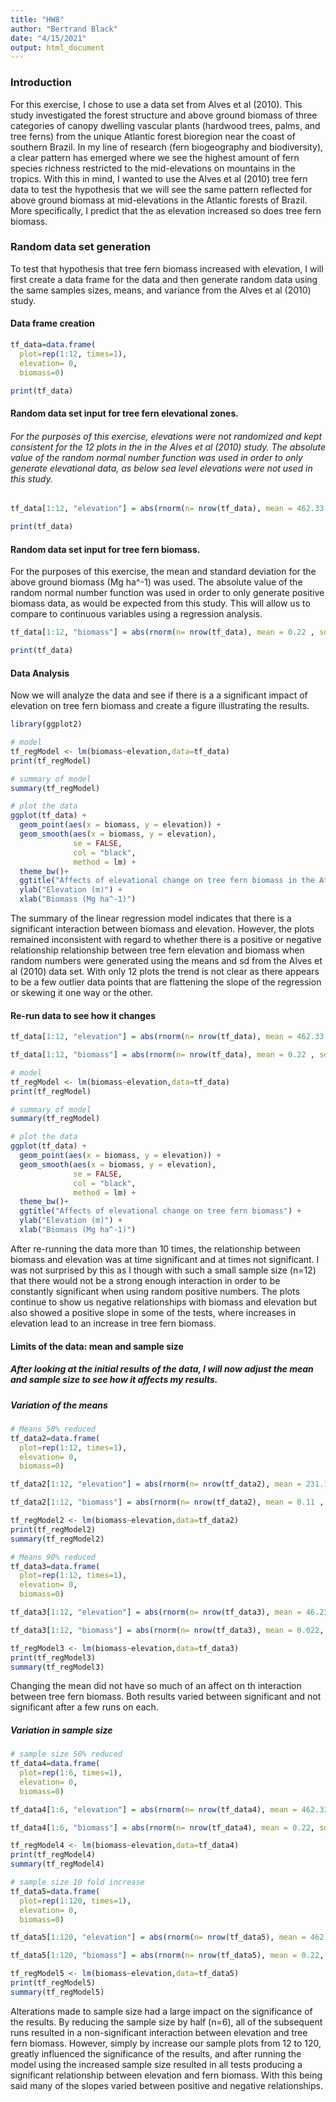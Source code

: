 ```yaml
---
title: "HW8"
author: "Bertrand Black"
date: "4/15/2021"
output: html_document
---
```


### Introduction
For this exercise, I chose to use a data set from Alves et al (2010). This study investigated the forest structure and above ground biomass of three categories of canopy dwelling vascular plants (hardwood trees, palms, and tree ferns) from the unique Atlantic forest bioregion near the coast of southern Brazil. In my line of research (fern biogeography and biodiversity), a clear pattern has emerged where we see the highest amount of fern species richness restricted to the mid-elevations on mountains in the tropics. With this in mind, I wanted to use the Alves et al (2010) tree fern data to test the hypothesis that we will see the same pattern reflected for above ground biomass at mid-elevations in the Atlantic forests of Brazil. More specifically, I predict that the as elevation increased so does tree fern biomass. 

### Random data set generation

To test that hypothesis that tree fern biomass increased with elevation, I will first create a data frame for the data and then generate random data using the same samples sizes, means, and variance from the Alves et al (2010) study. 

#### Data frame creation
```r
tf_data=data.frame(
  plot=rep(1:12, times=1),
  elevation= 0,
  biomass=0) 

print(tf_data)
```

#### Random data set input for tree fern elevational zones. 
###### For the purposes of this exercise, elevations were not randomized and kept consistent for the 12 plots in the in the Alves et al (2010) study. The absolute value of the random normal number function was used in order to only generate elevational data, as below sea level elevations were not used in this study. 
```r
tf_data[1:12, "elevation"] = abs(rnorm(n= nrow(tf_data), mean = 462.33 , sd = 425.74)) 

print(tf_data)
```

#### Random data set input for tree fern biomass. 
For the purposes of this exercise, the mean and standard deviation for the above ground biomass (Mg ha^-1) was used. The absolute value of the random normal number function was used in order to only generate positive biomass data, as would be expected from this study. This will allow us to compare to continuous variables using a regression analysis. 
```r
tf_data[1:12, "biomass"] = abs(rnorm(n= nrow(tf_data), mean = 0.22 , sd = 0.27))  

print(tf_data)
```

#### Data Analysis
Now we will analyze the data and see if there is a a significant impact of elevation on tree fern biomass and create a figure illustrating the results. 
```r
library(ggplot2)

# model
tf_regModel <- lm(biomass~elevation,data=tf_data)
print(tf_regModel) 

# summary of model 
summary(tf_regModel)

# plot the data
ggplot(tf_data) + 
  geom_point(aes(x = biomass, y = elevation)) + 
  geom_smooth(aes(x = biomass, y = elevation),
              se = FALSE, 
              col = "black",
              method = lm) +
  theme_bw()+ 
  ggtitle("Affects of elevational change on tree fern biomass in the Atlantic Rainforest, Brazil") + 
  ylab("Elevation (m)") + 
  xlab("Biomass (Mg ha^-1)")
```

The summary of the linear regression model indicates that there is a significant interaction between biomass and elevation. However, the plots remained inconsistent with regard to whether there is a positive or negative relationship relationship between tree fern elevation and biomass when random numbers were generated using the means and sd from the Alves et al (2010) data set. With only 12 plots the trend is not clear as there appears to be a few outlier data points that are flattening the slope of the regression or skewing it one way or the other. 

#### Re-run data to see how it changes
```r
tf_data[1:12, "elevation"] = abs(rnorm(n= nrow(tf_data), mean = 462.33 , sd = 425.74)) 

tf_data[1:12, "biomass"] = abs(rnorm(n= nrow(tf_data), mean = 0.22 , sd = 0.27))  

# model
tf_regModel <- lm(biomass~elevation,data=tf_data)
print(tf_regModel) 

# summary of model 
summary(tf_regModel)

# plot the data
ggplot(tf_data) + 
  geom_point(aes(x = biomass, y = elevation)) + 
  geom_smooth(aes(x = biomass, y = elevation),
              se = FALSE, 
              col = "black",
              method = lm) +
  theme_bw()+ 
  ggtitle("Affects of elevational change on tree fern biomass") + 
  ylab("Elevation (m)") + 
  xlab("Biomass (Mg ha^-1)")
```

After re-running the data more than 10 times, the relationship between biomass and elevation was at time significant and at times not significant. I was not surprised by this as I though with such a small sample size (n=12) that there would not be a strong enough interaction in order to be constantly significant when using random positive numbers. The plots continue to show us negative relationships with biomass and elevation but also showed a positive slope in some of the tests, where increases in elevation lead to an increase in tree fern biomass. 


#### Limits of the data: mean and sample size
##### After looking at the initial results of the data, I will now adjust the mean and sample size to see how it affects my results. 

##### Variation of the means
```r
# Means 50% reduced
tf_data2=data.frame(
  plot=rep(1:12, times=1),
  elevation= 0,
  biomass=0) 

tf_data2[1:12, "elevation"] = abs(rnorm(n= nrow(tf_data2), mean = 231.165 , sd = 425.74)) 

tf_data2[1:12, "biomass"] = abs(rnorm(n= nrow(tf_data2), mean = 0.11 , sd = 0.27))  

tf_regModel2 <- lm(biomass~elevation,data=tf_data2)
print(tf_regModel2)
summary(tf_regModel2)

# Means 90% reduced 
tf_data3=data.frame(
  plot=rep(1:12, times=1),
  elevation= 0,
  biomass=0) 

tf_data3[1:12, "elevation"] = abs(rnorm(n= nrow(tf_data3), mean = 46.233, sd = 425.74)) 

tf_data3[1:12, "biomass"] = abs(rnorm(n= nrow(tf_data3), mean = 0.022, sd = 0.27))  

tf_regModel3 <- lm(biomass~elevation,data=tf_data3)
print(tf_regModel3)
summary(tf_regModel3)

```

Changing the mean did not have so much of an affect on th interaction between tree fern biomass. Both results varied between significant and not significant after a few runs on each. 

##### Variation in sample size
```r
# sample size 50% reduced 
tf_data4=data.frame(
  plot=rep(1:6, times=1),
  elevation= 0,
  biomass=0) 

tf_data4[1:6, "elevation"] = abs(rnorm(n= nrow(tf_data4), mean = 462.33, sd = 425.74)) 

tf_data4[1:6, "biomass"] = abs(rnorm(n= nrow(tf_data4), mean = 0.22, sd = 0.27))  

tf_regModel4 <- lm(biomass~elevation,data=tf_data4)
print(tf_regModel4)
summary(tf_regModel4)

# sample size 10 fold increase
tf_data5=data.frame(
  plot=rep(1:120, times=1),
  elevation= 0,
  biomass=0) 

tf_data5[1:120, "elevation"] = abs(rnorm(n= nrow(tf_data5), mean = 462.33, sd = 425.74)) 

tf_data5[1:120, "biomass"] = abs(rnorm(n= nrow(tf_data5), mean = 0.22, sd = 0.27))  

tf_regModel5 <- lm(biomass~elevation,data=tf_data5)
print(tf_regModel5)
summary(tf_regModel5)
```

Alterations made to sample size had a large impact on the significance of the results. By reducing the sample size by half (n=6), all of the subsequent runs resulted in a non-significant interaction between elevation and tree fern biomass. However, simply by increase our sample plots from 12 to 120, greatly influenced the significance of the results, and after running the model using the increased sample size resulted in all tests producing a  significant relationship between elevation and fern biomass. With this being said many of the slopes varied between positive and negative relationships. 
